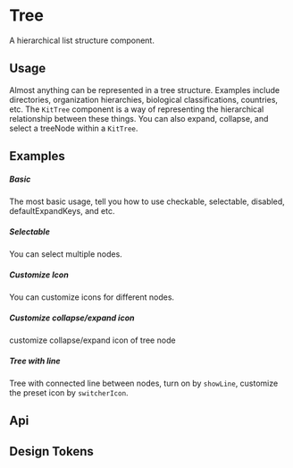 
<Meta of={KitTreeStories} />

# Tree

A hierarchical list structure component.

## Usage

Almost anything can be represented in a tree structure. Examples include directories, organization hierarchies, biological classifications, countries, etc. The `KitTree` component is a way of representing the hierarchical relationship between these things. You can also expand, collapse, and select a treeNode within a `KitTree`.

## Examples

##### Basic

The most basic usage, tell you how to use checkable, selectable, disabled, defaultExpandKeys, and etc.

<CustomCanvas content={Examples.Basic} source={Sources.Basic} id="tree-basic" />

##### Selectable

You can select multiple nodes.

<CustomCanvas content={Examples.Selectable} source={Sources.Selectable} id="tree-selectable" />

##### Customize Icon

You can customize icons for different nodes.

<CustomCanvas content={Examples.CustomIcon} source={Sources.CustomIcon} id="tree-custom-icon" />

##### Customize collapse/expand icon

customize collapse/expand icon of tree node

<CustomCanvas
    content={Examples.CustomCollapseIcon}
    source={Sources.CustomCollapseIcon}
    id="tree-custom-collapse-icon"
/>

##### Tree with line

Tree with connected line between nodes, turn on by `showLine`, customize the preset icon by `switcherIcon`.

<CustomCanvas content={Examples.Line} source={Sources.Line} id="tree-line" />

## Api

<Canvas of={KitTreeStories.Api} />

<Controls of={KitTreeStories.Api} />

## Design Tokens

<DesignTokens path="components.Tree" tokens={fields?.components?.Tree} />

